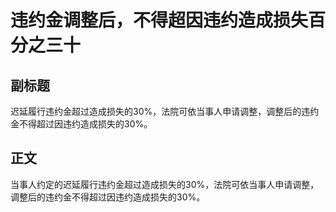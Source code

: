 # 违约金调整后，不得超因违约造成损失百分之三十
## 副标题
迟延履行违约金超过造成损失的30%，法院可依当事人申请调整，调整后的违约金不得超过因违约造成损失的30%。
## 正文
当事人约定的迟延履行违约金超过造成损失的30%，法院可依当事人申请调整，调整后的违约金不得超过因违约造成损失的30%。